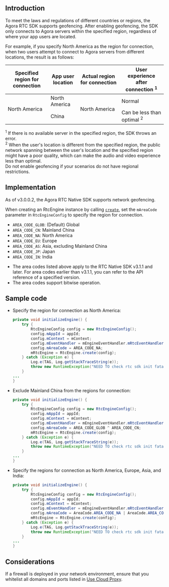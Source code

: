 <PlatformWrapper platform="android">

## Introduction

To meet the laws and regulations of different countries or regions, the Agora RTC SDK supports geofencing. After enabling geofencing, the SDK only connects to Agora servers within the specified region, regardless of where your app users are located.

For example, if you specify North America as the region for connection, when two users attempt to connect to Agora servers from different locations, the result is as follows:

<table class="tg">
<thead>
  <tr>
    <th class="tg-ln2d">Specified region for connection</th>
    <th class="tg-ln2d">App user location</th>
    <th class="tg-ln2d">Actual region for connection </th>
		<th class="tg-ln2d">User experience after connection <sup>1</sup></th>
  </tr>
</thead>
<tbody>
  <tr>
    <td class="tg-6yr1" rowspan="2">North America</td>
    <td class="tg-6yr1">North America</td>
    <td class="tg-6yr1" rowspan="2">North America</td>
    <td class="tg-6yr1">Normal</td>
  </tr>
  <tr>
    <td class="tg-6yr1">China</td>
    <td class="tg-6yr1">Can be less than optimal <sup>2</sup></td>
  </tr>
</tbody>
</table>

<div class="alert info"> <sup>1</sup> If there is no available server in the specified region, the SDK throws an error.<br/><sup>2</sup> When the user's location is different from the specified region, the public network spanning between the user's location and the specified region might have a poor quality, which can make the audio and video experience less than optimal.</div>

<div class="alert note">Do not enable geofencing if your scenarios do not have regional restrictions.</div>

## Implementation

As of v3.0.0.2, the Agora RTC Native SDK supports network geofencing. 

When creating an RtcEngine instance by calling [`create`](./API%20Reference/java/classio_1_1agora_1_1rtc_1_1_rtc_engine.html#a45832a91b1051bc7641ccd8958288dba), set the `mAreaCode` parameter in `RtcEngineConfig` to specify the region for connection.

- `AREA_CODE_GLOB`: (Default) Global
- `AREA_CODE_CN`: Mainland China
- `AREA_CODE_NA`: North America
- `AREA_CODE_EU`: Europe
- `AREA_CODE_AS`: Asia, excluding Mainland China
- `AREA_CODE_JP`: Japan
- `AREA_CODE_IN`: India

<div class="alert note"><ul><li>The area codes listed above apply to the RTC Native SDK v3.1.1 and later. For area codes earlier than v3.1.1, you can refer to the API reference of a specified version.</li><li>The area codes support bitwise operation.</li></ul></div>

## Sample code

- Specify the region for connection as North America:

  ```java
  private void initializeEngine() {
      try {
          RtcEngineConfig config = new RtcEngineConfig();
          config.mAppId = appId;
          config.mContext = mContext;
          config.mEventHandler = mEngineEventHandler.mRtcEventHandler;
          config.mAreaCode = AREA_CODE_NA;
          mRtcEngine = RtcEngine.create(config);
      } catch (Exception e) {
          Log.e(TAG, Log.getStackTraceString(e));
          throw new RuntimeException("NEED TO check rtc sdk init fatal error\n" + Log.getStackTraceString(e));
      }
  ...
  }
  ```

- Exclude Mainland China from the regions for connection:

  ```java
  private void initializeEngine() {
      try {
          RtcEngineConfig config = new RtcEngineConfig();
          config.mAppId = appId;
          config.mContext = mContext;
          config.mEventHandler = mEngineEventHandler.mRtcEventHandler;
          config.mAreaCode = AREA_CODE_GLOB ^ AREA_CODE_CN;
          mRtcEngine = RtcEngine.create(config);
      } catch (Exception e) {
          Log.e(TAG, Log.getStackTraceString(e));
          throw new RuntimeException("NEED TO check rtc sdk init fatal error\n" + Log.getStackTraceString(e));
      }
  ...
  }
  ```

- Specify the regions for connection as North America, Europe, Asia, and India:

  ```java
  private void initializeEngine() {
      try {
          RtcEngineConfig config = new RtcEngineConfig();
          config.mAppId = appId;
          config.mContext = mContext;
          config.mEventHandler = mEngineEventHandler.mRtcEventHandler;
          config.mAreaCode = AreaCode.AREA_CODE_NA | AreaCode.AREA_CODE_EU | AreaCode.AREA_CODE_AS | AreaCode.AREA_CODE_IN;
          mRtcEngine = RtcEngine.create(config);
      } catch (Exception e) {
          Log.e(TAG, Log.getStackTraceString(e));
          throw new RuntimeException("NEED TO check rtc sdk init fatal error\n" + Log.getStackTraceString(e));
      }
  ...
  }
  ```

## Considerations

If a firewall is deployed in your network environment, ensure that you whitelist all domains and ports listed in [Use Cloud Proxy](../basic-features/use-cloud-proxy).

</PlatformWrapper>